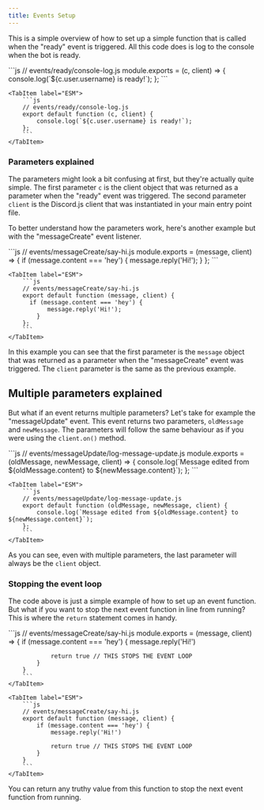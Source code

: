 ```yaml
---
title: Events Setup
---
```



<ViewTransitions fallback="swap" />

This is a simple overview of how to set up a simple function that is called when the "ready" event is triggered. All this code does is log to the console when the bot is ready.

<Tabs>
    <TabItem label="CommonJS">
        ```js
        // events/ready/console-log.js
        module.exports = (c, client) => {
            console.log(`${c.user.username} is ready!`);
        };
        ```
    </TabItem>
    
    <TabItem label="ESM">
        ```js
        // events/ready/console-log.js
        export default function (c, client) {
            console.log(`${c.user.username} is ready!`);
        };
        ```
    </TabItem>
</Tabs>

### Parameters explained

The parameters might look a bit confusing at first, but they're actually quite simple. The first parameter `c` is the client object that was returned as a parameter when the "ready" event was triggered. The second parameter `client` is the Discord.js client that was instantiated in your main entry point file.

To better understand how the parameters work, here's another example but with the "messageCreate" event listener.

<Tabs>
    <TabItem label="CommonJS">
        ```js
        // events/messageCreate/say-hi.js
        module.exports = (message, client) => {
          if (message.content === 'hey') {
               message.reply('Hi!');
            }
        };
        ```
    </TabItem>
    
    <TabItem label="ESM">
        ```js
        // events/messageCreate/say-hi.js
        export default function (message, client) {
          if (message.content === 'hey') {
               message.reply('Hi!');
            }
        };
        ```
    </TabItem>
</Tabs>

In this example you can see that the first parameter is the `message` object that was returned as a parameter when the "messageCreate" event was triggered. The `client` parameter is the same as the previous example.

## Multiple parameters explained

But what if an event returns multiple parameters? Let's take for example the "messageUpdate" event. This event returns two parameters, `oldMessage` and `newMessage`. The parameters will follow the same behaviour as if you were using the `client.on()` method.

<Tabs>
    <TabItem label="CommonJS">
        ```js
        // events/messageUpdate/log-message-update.js
        module.exports = (oldMessage, newMessage, client) => {
            console.log(`Message edited from ${oldMessage.content} to ${newMessage.content}`);
        };
        ```
    </TabItem>

    <TabItem label="ESM">
        ```js
        // events/messageUpdate/log-message-update.js
        export default function (oldMessage, newMessage, client) {
            console.log(`Message edited from ${oldMessage.content} to ${newMessage.content}`);
        };
        ```
    </TabItem>

</Tabs>

As you can see, even with multiple parameters, the last parameter will always be the `client` object.

### Stopping the event loop

The code above is just a simple example of how to set up an event function. But what if you want to stop the next event function in line from running? This is where the `return` statement comes in handy.

<Tabs>
    <TabItem label="CommonJS">
        ```js
        // events/messageCreate/say-hi.js
        module.exports = (message, client) => {
            if (message.content === 'hey') {
                message.reply('Hi!')

                return true // THIS STOPS THE EVENT LOOP
            }
        }
        ```
    </TabItem>

    <TabItem label="ESM">
        ```js
        // events/messageCreate/say-hi.js
        export default function (message, client) {
            if (message.content === 'hey') {
                message.reply('Hi!')

                return true // THIS STOPS THE EVENT LOOP
            }
        }
        ```
    </TabItem>

</Tabs>

You can return any truthy value from this function to stop the next event function from running.
